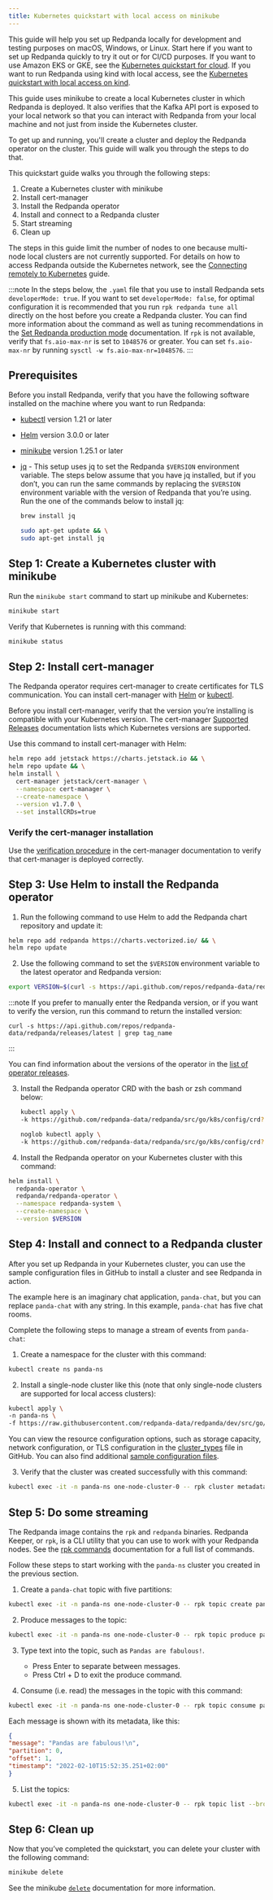 ```yaml
---
title: Kubernetes quickstart with local access on minikube
---
```



This guide will help you set up Redpanda locally for development and testing purposes on macOS, Windows, or Linux. Start here if you want to set up Redpanda quickly to try it out or for CI/CD purposes. If you want to use Amazon EKS or GKE, see the <a href="https://docs.redpanda.com/docs/quickstart/kubernetes-qs-cloud/" target="_self">Kubernetes quickstart for cloud</a>. If you want to run Redpanda using kind with local access, see the <a href="https://docs.redpanda.com/docs/quickstart/kubernetes-qs-local-access" target="_self">Kubernetes quickstart with local access on kind</a>.

This guide uses minikube to create a local Kubernetes cluster in which Redpanda is deployed. It also verifies that the Kafka API port is exposed to your local network so that you can interact with Redpanda from your local machine and not just from inside the Kubernetes cluster.

To get up and running, you'll create a cluster and deploy the Redpanda operator on the cluster. This guide will walk you through the steps to do that. 

This quickstart guide walks you through the following steps: 

1. Create a Kubernetes cluster with minikube
2. Install cert-manager
3. Install the Redpanda operator
4. Install and connect to a Redpanda cluster
5. Start streaming
6. Clean up

The steps in this guide limit the number of nodes to one because multi-node local clusters are not currently supported. For details on how to access Redpanda outside the Kubernetes network, see the [Connecting remotely to Kubernetes](/docs/deployment/kubernetes-external-connect) guide. 

:::note
In the steps below, the `.yaml` file that you use to install Redpanda sets `developerMode: true`. If you want to set `developerMode: false`, for optimal configuration it is recommended that you run `rpk redpanda tune all` directly on the host before you create a Redpanda cluster. You can find more information about the command as well as tuning recommendations in the [Set Redpanda production mode](/docs/deployment/production-deployment/#Step-2-Set-Redpanda-production-mode) documentation. If `rpk` is not available, verify that `fs.aio-max-nr` is set to `1048576` or greater. You can set `fs.aio-max-nr` by running `sysctl -w fs.aio-max-nr=1048576`.
:::

## Prerequisites

Before you install Redpanda, verify that you have the following software installed on the machine where you want to run Redpanda: 

* [kubectl](https://kubernetes.io/docs/tasks/tools/) version 1.21 or later
* [Helm](https://github.com/helm/helm/releases) version 3.0.0 or later 
* [minikube](https://minikube.sigs.k8s.io/docs/start/) version 1.25.1 or later
* [jq](https://stedolan.github.io/jq/) - This setup uses jq to set the Redpanda `$VERSION` environment variable. The steps below assume that you have jq installed, but if you don’t, you can run the same commands by replacing the `$VERSION` environment variable with the version of Redpanda that you’re using. Run the one of the commands below to install jq: 
    <Tabs>
      <TabItem value="brew" label="brew" default>

    ```bash
    brew install jq
    ```
  </TabItem>
      <TabItem value="apt" label="apt" default>

    ```bash
    sudo apt-get update && \
    sudo apt-get install jq
    ```
  </TabItem>
    </Tabs>

## Step 1: Create a Kubernetes cluster with minikube

Run the `minikube start` command to start up minikube and Kubernetes: 

```bash
minikube start
```

Verify that Kubernetes is running with this command: 

```bash
minikube status
```

## Step 2: Install cert-manager

The Redpanda operator requires cert-manager to create certificates for TLS communication. You can install cert-manager with [Helm](https://cert-manager.io/docs/installation/helm/) or [kubectl](https://cert-manager.io/docs/installation/kubectl/). 

Before you install cert-manager, verify that the version you’re installing is compatible with your Kubernetes version. The cert-manager [Supported Releases](https://cert-manager.io/docs/installation/supported-releases/#installing-with-helm) documentation lists which Kubernetes versions are supported. 

Use this command to install cert-manager with Helm:

```bash
helm repo add jetstack https://charts.jetstack.io && \
helm repo update && \
helm install \
  cert-manager jetstack/cert-manager \
  --namespace cert-manager \
  --create-namespace \
  --version v1.7.0 \
  --set installCRDs=true
```

### Verify the cert-manager installation

Use the [verification procedure](https://cert-manager.io/docs/installation/verify/#manual-verification) in the cert-manager documentation to verify that cert-manager is deployed correctly.

## Step 3: Use Helm to install the Redpanda operator

1. Run the following command to use Helm to add the Redpanda chart repository and update it:

```bash
helm repo add redpanda https://charts.vectorized.io/ && \
helm repo update
```

2. Use the following command to set the `$VERSION` environment variable to the latest operator and Redpanda version: 

```bash
export VERSION=$(curl -s https://api.github.com/repos/redpanda-data/redpanda/releases/latest | jq -r .tag_name)
```

:::note
If you prefer to manually enter the Redpanda version, or if you want to verify the version, run this command to return the installed version: 
```
curl -s https://api.github.com/repos/redpanda-data/redpanda/releases/latest | grep tag_name
```
:::

You can find information about the versions of the operator in the [list of operator releases](https://github.com/redpanda-data/redpanda/releases).

3. Install the Redpanda operator CRD with the bash or zsh command below:
    <Tabs>
      <TabItem value="bash" label="bash" default>

    ```bash
    kubectl apply \
    -k https://github.com/redpanda-data/redpanda/src/go/k8s/config/crd?ref=$VERSION
    ```
      </TabItem>
      <TabItem value="zsh" label="zsh">

    ```bash
    noglob kubectl apply \
    -k https://github.com/redpanda-data/redpanda/src/go/k8s/config/crd?ref=$VERSION
    ```
      </TabItem>
    </Tabs>

4. Install the Redpanda operator on your Kubernetes cluster with this command:

```bash
helm install \
  redpanda-operator \
  redpanda/redpanda-operator \
  --namespace redpanda-system \
  --create-namespace \
  --version $VERSION
```

## Step 4: Install and connect to a Redpanda cluster

After you set up Redpanda in your Kubernetes cluster, you can use the sample configuration files in GitHub to install a cluster and see Redpanda in action.

The example here is an imaginary chat application, `panda-chat`, but you can replace `panda-chat` with any string. In this example, `panda-chat` has five chat rooms.

Complete the following steps to manage a stream of events from `panda-chat`:

1. Create a namespace for the cluster with this command:

```bash
kubectl create ns panda-ns
```

2. Install a single-node cluster like this (note that only single-node clusters are supported for local access clusters):

```bash
kubectl apply \
-n panda-ns \
-f https://raw.githubusercontent.com/redpanda-data/redpanda/dev/src/go/k8s/config/samples/one_node_cluster.yaml
```

You can view the resource configuration options, such as storage capacity, network configuration, or TLS configuration in the [cluster_types](https://github.com/vectorizedio/redpanda/blob/dev/src/go/k8s/apis/redpanda/v1alpha1/cluster_types.go) file in GitHub. You can also find additional [sample configuration files](https://github.com/vectorizedio/redpanda/tree/dev/src/go/k8s/config/samples). 

3. Verify that the cluster was created successfully with this command: 

```bash
kubectl exec -it -n panda-ns one-node-cluster-0 -- rpk cluster metadata --brokers='localhost:9092'
```

## Step 5: Do some streaming

The Redpanda image contains the `rpk` and `redpanda` binaries. Redpanda Keeper, or `rpk`, is a CLI utility that you can use to work with your Redpanda nodes. See the [rpk commands](/docs/reference/rpk-commands) documentation for a full list of commands. 

Follow these steps to start working with the `panda-ns` cluster you created in the previous section. 

1. Create a `panda-chat` topic with five partitions:

```bash
kubectl exec -it -n panda-ns one-node-cluster-0 -- rpk topic create panda-chat -p 5 --brokers='localhost:9092'
```

2. Produce messages to the topic:

```bash
kubectl exec -it -n panda-ns one-node-cluster-0 -- rpk topic produce panda-chat --brokers='localhost:9092'
```

3. Type text into the topic, such as `Pandas are fabulous!`. 
    * Press Enter to separate between messages. 
    * Press Ctrl + D to exit the produce command.

4. Consume (i.e. read) the messages in the topic with this command:

```bash
kubectl exec -it -n panda-ns one-node-cluster-0 -- rpk topic consume panda-chat --brokers='localhost:9092'
```

Each message is shown with its metadata, like this:

```json
{
"message": "Pandas are fabulous!\n",
"partition": 0,
"offset": 1,
"timestamp": "2022-02-10T15:52:35.251+02:00"
}
```

5. List the topics: 

```bash
kubectl exec -it -n panda-ns one-node-cluster-0 -- rpk topic list --brokers='localhost:9092'
```

## Step 6: Clean up

Now that you’ve completed the quickstart, you can delete your cluster with the following command: 

```bash
minikube delete
```

See the minikube [`delete`](https://minikube.sigs.k8s.io/docs/commands/delete/) documentation for more information. 
